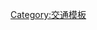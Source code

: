 <includeonly>[[{{{1}}}市|{{{1}}}]]</includeonly><noinclude>{{template doc}}[[Category:交通模板]]</noinclude>